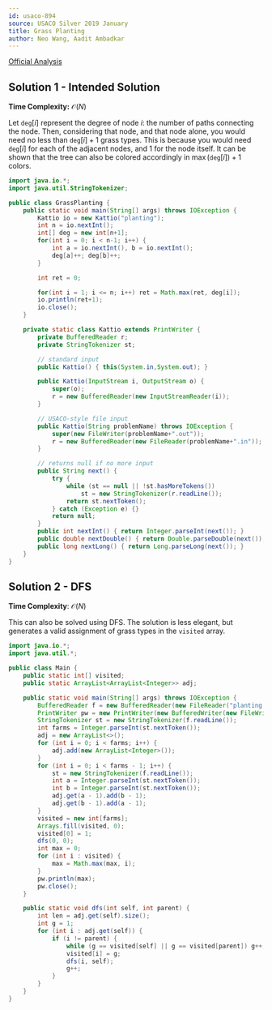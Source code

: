 ```yaml
---
id: usaco-894
source: USACO Silver 2019 January
title: Grass Planting
author: Neo Wang, Aadit Ambadkar
---
```


[Official Analysis](http://www.usaco.org/current/data/sol_planting_silver_jan19.html)

## Solution 1 - Intended Solution

**Time Complexity:** $\mathcal{O}(N)$

Let $\texttt{deg}[i]$ represent the degree of node $i$: the number of paths connecting the node. Then, considering that node, and that node alone, you would need no less than $\texttt{deg}[i]+1$ grass types. This is because you would need $\texttt{deg}[i]$ for each of the adjacent nodes, and $1$ for the node itself. It can be shown that the tree can also be colored accordingly in $\max(\texttt{deg}[i])+1$ colors. 

<LanguageSection>

<JavaSection>

```java
import java.io.*;
import java.util.StringTokenizer;

public class GrassPlanting {
	public static void main(String[] args) throws IOException {
		Kattio io = new Kattio("planting");
		int n = io.nextInt();
		int[] deg = new int[n+1];
		for(int i = 0; i < n-1; i++) {
			int a = io.nextInt(), b = io.nextInt();
			deg[a]++; deg[b]++;
		}

		int ret = 0;

		for(int i = 1; i <= n; i++) ret = Math.max(ret, deg[i]);
		io.println(ret+1);
		io.close();
	}

	private static class Kattio extends PrintWriter {
		private BufferedReader r;
		private StringTokenizer st;

		// standard input
		public Kattio() { this(System.in,System.out); }

		public Kattio(InputStream i, OutputStream o) {
			super(o);
			r = new BufferedReader(new InputStreamReader(i));
		}

		// USACO-style file input
		public Kattio(String problemName) throws IOException {
			super(new FileWriter(problemName+".out"));
			r = new BufferedReader(new FileReader(problemName+".in"));
		}

		// returns null if no more input
		public String next() {
			try {
				while (st == null || !st.hasMoreTokens())
					st = new StringTokenizer(r.readLine());
				return st.nextToken();
			} catch (Exception e) {}
			return null;
		}
		public int nextInt() { return Integer.parseInt(next()); }
		public double nextDouble() { return Double.parseDouble(next()); }
		public long nextLong() { return Long.parseLong(next()); }
	}
}
```

</JavaSection>

</LanguageSection>

## Solution 2 - DFS

**Time Complexity**: $\mathcal{O}(N)$

This can also be solved using DFS. The solution is less elegant, but generates a valid assignment of grass types in the $\texttt{visited}$ array. 

<LanguageSection>

<JavaSection>

```java
import java.io.*;
import java.util.*;

public class Main {
	public static int[] visited;
	public static ArrayList<ArrayList<Integer>> adj;

	public static void main(String[] args) throws IOException {
		BufferedReader f = new BufferedReader(new FileReader("planting.in"));
		PrintWriter pw = new PrintWriter(new BufferedWriter(new FileWriter("planting.out")));
		StringTokenizer st = new StringTokenizer(f.readLine());
		int farms = Integer.parseInt(st.nextToken());
		adj = new ArrayList<>();
		for (int i = 0; i < farms; i++) {
			adj.add(new ArrayList<Integer>());
		}
		for (int i = 0; i < farms - 1; i++) {
			st = new StringTokenizer(f.readLine());
			int a = Integer.parseInt(st.nextToken());
			int b = Integer.parseInt(st.nextToken());
			adj.get(a - 1).add(b - 1);
			adj.get(b - 1).add(a - 1);
		}
		visited = new int[farms];
		Arrays.fill(visited, 0);
		visited[0] = 1;
		dfs(0, 0);
		int max = 0;
		for (int i : visited) {
			max = Math.max(max, i);
		}
		pw.println(max);
		pw.close();
	}

	public static void dfs(int self, int parent) {
		int len = adj.get(self).size();
		int g = 1;
		for (int i : adj.get(self)) {
			if (i != parent) {
				while (g == visited[self] || g == visited[parent]) g++;
				visited[i] = g;
				dfs(i, self);
				g++;
			}
		}
	}
}
```

</JavaSection>

</LanguageSection>
